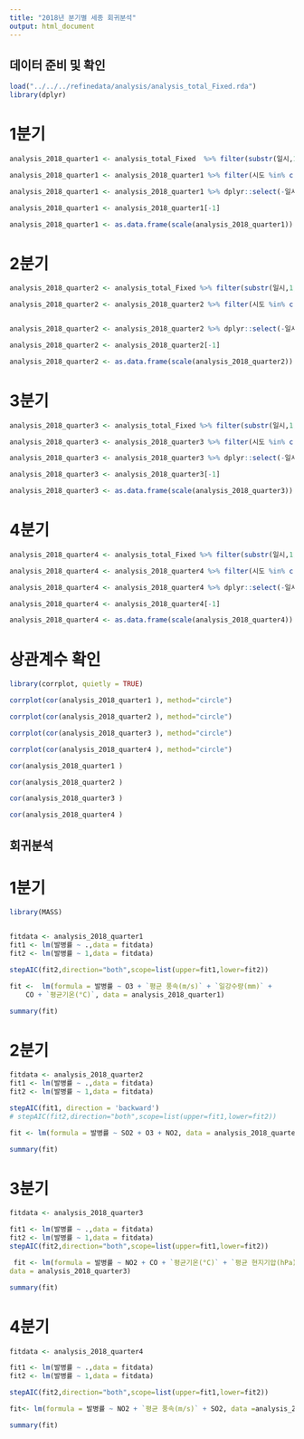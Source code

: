 ```yaml
---
title: "2018년 분기별 세종 회귀분석"
output: html_document
---
```


## 데이터 준비 및 확인

```r

load("../../../refinedata/analysis/analysis_total_Fixed.rda")
library(dplyr)


```

# 1분기

```r

analysis_2018_quarter1 <- analysis_total_Fixed  %>% filter(substr(일시,1,7)=='2017-12'|substr(일시,1,7)=='2018-01'|substr(일시,1,7)=='2018-02')

analysis_2018_quarter1 <- analysis_2018_quarter1 %>% filter(시도 %in% c("세종")) 

analysis_2018_quarter1 <- analysis_2018_quarter1 %>% dplyr::select(-일시,-시도,-년도,-인구수,-`최다풍향(16방위)`,-발생건수, -`일 최심신적설(cm)`,-`강수 계속시간(hr)`,-`최고기온(°C)`,-`최저기온(°C)`)

analysis_2018_quarter1 <- analysis_2018_quarter1[-1]

analysis_2018_quarter1 <- as.data.frame(scale(analysis_2018_quarter1))


```

# 2분기

```r

analysis_2018_quarter2 <- analysis_total_Fixed %>% filter(substr(일시,1,7)=='2018-03'|substr(일시,1,7)=='2018-04'|substr(일시,1,7)=='2018-05')

analysis_2018_quarter2 <- analysis_2018_quarter2 %>% filter(시도 %in% c("세종")) 


analysis_2018_quarter2 <- analysis_2018_quarter2 %>% dplyr::select(-일시,-시도,-년도,-인구수,-`최다풍향(16방위)`,-발생건수, -`일 최심신적설(cm)`,-`강수 계속시간(hr)`,-`최고기온(°C)`,-`최저기온(°C)`)

analysis_2018_quarter2 <- analysis_2018_quarter2[-1]

analysis_2018_quarter2 <- as.data.frame(scale(analysis_2018_quarter2))

```

# 3분기

```r

analysis_2018_quarter3 <- analysis_total_Fixed %>% filter(substr(일시,1,7)=='2018-06'|substr(일시,1,7)=='2018-07'|substr(일시,1,7)=='2018-08')

analysis_2018_quarter3 <- analysis_2018_quarter3 %>% filter(시도 %in% c("세종"))

analysis_2018_quarter3 <- analysis_2018_quarter3 %>% dplyr::select(-일시,-시도,-년도,-인구수,-`최다풍향(16방위)`,-발생건수, -`일 최심신적설(cm)`,-`강수 계속시간(hr)`,-`최고기온(°C)`,-`최저기온(°C)`)

analysis_2018_quarter3 <- analysis_2018_quarter3[-1]

analysis_2018_quarter3 <- as.data.frame(scale(analysis_2018_quarter3))

```

# 4분기

```r

analysis_2018_quarter4 <- analysis_total_Fixed %>% filter(substr(일시,1,7)=='2018-09'|substr(일시,1,7)=='2018-10'|substr(일시,1,7)=='2018-11')

analysis_2018_quarter4 <- analysis_2018_quarter4 %>% filter(시도 %in% c("세종")) 

analysis_2018_quarter4 <- analysis_2018_quarter4 %>% dplyr::select(-일시,-시도,-년도,-인구수,-`최다풍향(16방위)`,-발생건수, -`일 최심신적설(cm)`,-`강수 계속시간(hr)`,-`최고기온(°C)`,-`최저기온(°C)`)

analysis_2018_quarter4 <- analysis_2018_quarter4[-1]

analysis_2018_quarter4 <- as.data.frame(scale(analysis_2018_quarter4))

```

# 상관계수 확인

```r

library(corrplot, quietly = TRUE)

corrplot(cor(analysis_2018_quarter1 ), method="circle")

```


```r
corrplot(cor(analysis_2018_quarter2 ), method="circle")

```


```r
corrplot(cor(analysis_2018_quarter3 ), method="circle")

```


```r
corrplot(cor(analysis_2018_quarter4 ), method="circle")

```

```r
cor(analysis_2018_quarter1 )

```


```r
cor(analysis_2018_quarter2 )

```

```r
cor(analysis_2018_quarter3 )

```

```r
cor(analysis_2018_quarter4 )

```

## 회귀분석

# 1분기

```r

library(MASS)


fitdata <- analysis_2018_quarter1
fit1 <- lm(발병률 ~ .,data = fitdata)
fit2 <- lm(발병률 ~ 1,data = fitdata)

stepAIC(fit2,direction="both",scope=list(upper=fit1,lower=fit2))

```

```r
fit <-  lm(formula = 발병률 ~ O3 + `평균 풍속(m/s)` + `일강수량(mm)` + 
    CO + `평균기온(°C)`, data = analysis_2018_quarter1)

summary(fit)

```

# 2분기

```r
fitdata <- analysis_2018_quarter2
fit1 <- lm(발병률 ~ .,data = fitdata)
fit2 <- lm(발병률 ~ 1,data = fitdata)

stepAIC(fit1, direction = 'backward')
# stepAIC(fit2,direction="both",scope=list(upper=fit1,lower=fit2))

```

```r
fit <- lm(formula = 발병률 ~ SO2 + O3 + NO2, data = analysis_2018_quarter2)

summary(fit)

```

# 3분기

```r
fitdata <- analysis_2018_quarter3

fit1 <- lm(발병률 ~ .,data = fitdata)
fit2 <- lm(발병률 ~ 1,data = fitdata)
stepAIC(fit2,direction="both",scope=list(upper=fit1,lower=fit2))

```

```r
 fit <- lm(formula = 발병률 ~ NO2 + CO + `평균기온(°C)` + `평균 현지기압(hPa)`, 
data = analysis_2018_quarter3)

summary(fit)

```

# 4분기

```r
fitdata <- analysis_2018_quarter4

fit1 <- lm(발병률 ~ .,data = fitdata)
fit2 <- lm(발병률 ~ 1,data = fitdata)

stepAIC(fit2,direction="both",scope=list(upper=fit1,lower=fit2))

```

```r
fit<- lm(formula = 발병률 ~ NO2 + `평균 풍속(m/s)` + SO2, data =analysis_2018_quarter4)

summary(fit)

```